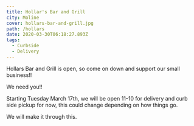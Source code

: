 ```yaml
---
title: Hollar's Bar and Grill
city: Moline
cover: hollars-bar-and-grill.jpg
path: /hollars
date: 2020-03-30T06:18:27.893Z
tags:
  - Curbside
  - Delivery
---
```



<InfoCard
  name="Hollars Bar N Grill"
  street="4050 27th St"
  city="Moline, Illinois 61265"
  website="https://hollarsbarandgrill.com/"
  facebookUrl="https://www.facebook.com/Hollars-Bar-N-Grill-1634798793427000/"
  phoneNumber="(309) 277-9028"
/>

Hollars Bar and Grill is open, so come on down and support our small business!!

We need you!!

Starting Tuesday March 17th, we will be open 11-10 for delivery and curb side pickup for now, this could change depending on how things go.

We will make it through this.
